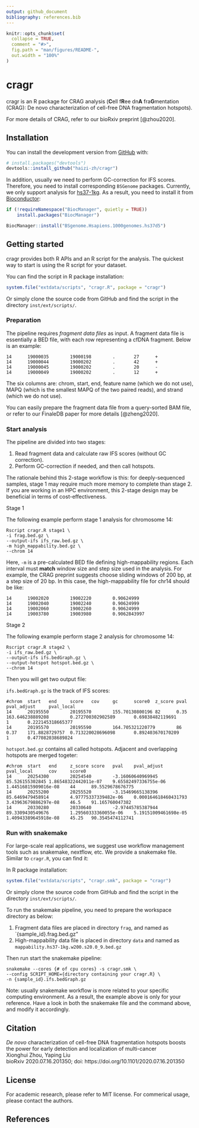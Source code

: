 ```yaml
---
output: github_document
bibliography: references.bib
---
```


<!-- README.md is generated from README.Rmd. Please edit that file -->

```r
knitr::opts_chunk$set(
  collapse = TRUE,
  comment = "#>",
  fig.path = "man/figures/README-",
  out.width = "100%"
)
```

# cragr

<!-- badges: start -->

<!-- badges: end -->

cragr is an R package for CRAG analysis (**C**ell f**R**ee dn**A** fra**G**mentation (CRAG): De novo characterization of cell-free DNA fragmentation hotspots).

For more details of CRAG, refer to our bioRxiv preprint [@zhou2020].

## Installation

You can install the development version from [GitHub](https://github.com/epifluidlab/cragr) with:

```r
# install.packages("devtools")
devtools::install_github("haizi-zh/cragr")
```

In addition, usually we need to perform GC-correction for IFS scores. Therefore, you need to install corresponding `BSGenome` packages. Currently, we only support analysis for [hs37-1kg](https://lh3.github.io/2017/11/13/which-human-reference-genome-to-use). As a result, you need to install it from [Bioconductor](https://bioconductor.org/packages/release/data/annotation/html/BSgenome.Hsapiens.1000genomes.hs37d5.html):

```r
if (!requireNamespace("BiocManager", quietly = TRUE))
    install.packages("BiocManager")

BiocManager::install("BSgenome.Hsapiens.1000genomes.hs37d5")
```

## Getting started

cragr provides both R APIs and an R script for the analysis. The quickest way to start is using the R script for your dataset. 

You can find the script in R package installation:

```r
system.file("extdata/scripts", "cragr.R", package = "cragr")
```

Or simply clone the source code from GitHub and find the script in the directory `inst/ext/scripts/`.

### Preparation

The pipeline requires *fragment data files* as input. A fragment data file is essentially a BED file, with each row representing a cfDNA fragment. Below is an example:

```
14      19000035        19000198        .       27      +
14      19000044        19000202        .       42      +
14      19000045        19000202        .       20      -
14      19000049        19000202        .       12      +
```

The six columns are: chrom, start, end, feature name (which we do not use), MAPQ (which is the smallest MAPQ of the two paired reads), and strand (which we do not use).

You can easily prepare the fragment data file from a query-sorted BAM file, or refer to our FinaleDB paper for more details [@zheng2020].

### Start analysis

The pipeline are divided into two stages:

1. Read fragment data and calculate raw IFS scores (without GC correction).
2. Perform GC-correction if needed, and then call hotspots.

The rationale behind this 2-stage workflow is this: for deeply-sequenced samples, stage 1 may require much more memory to complete than stage 2. If you are working in an HPC environment, this 2-stage design may be beneficial in terms of cost-effectiveness.

Stage 1

The following example perform stage 1 analysis for chromosome 14:

```
Rscript cragr.R stage1 \
-i frag.bed.gz \
--output-ifs ifs_raw.bed.gz \
-m high_mappability.bed.gz \
--chrom 14
```

Here, `-m` is a pre-calculated BED file defining high-mappability regions. Each interval must **match** window size and step size used in the analysis. For example, the CRAG preprint suggests choose sliding windows of 200 bp, at a step size of 20 bp. In this case, the high-mappability file for chr14 should be like:

```
14      19002020        19002220        0.90624999
14      19002040        19002240        0.90624999
14      19002060        19002260        0.90624999
14      19003780        19003980        0.9062843997
```

Stage 2

The following example perform stage 2 analysis for chromosome 14:

```
Rscript cragr.R stage2 \
-i ifs_raw.bed.gz \
--output-ifs ifs.bedGraph.gz \
--output-hotspot hotspot.bed.gz \
--chrom 14
```

Then you will get two output file:

`ifs.bedGraph.gz` is the track of IFS scores:

```
#chrom  start   end     score   cov     gc      score0  z_score pval    pval_adjust     pval_local
14      20195550        20195570        155.70130800196 82      0.35    163.646238889208        0.272700302902589       0.69838482119691        1       0.222145318665377
14      20195570        20195590        164.705321220779        86      0.37    171.8828729757  0.713220028696098       0.892403670170209       1       0.477082038689824
```

`hotspot.bed.gz` contains all called hotspots. Adjacent and overlapping hotspots are merged togeter:

```
#chrom  start   end     z_score score   pval    pval_adjust     pval_local      cov     score0
14      20254300        20254540        -3.16060640969945       85.526155302845 1.86548322442011e-07    9.65582497336755e-06    1.44516815909016e-08    44      89.5529678676775
14      20255200        20255520        -3.15469665138396       85.6469479458914        4.97775337339482e-06    0.000164618460431793    3.43963679886297e-08    46.5    91.165760047382
14      20330280        20330640        -2.97445785387944       89.3309430549676        1.29560333360055e-06    5.19151009461698e-05    1.40943389645918e-08    45.25   90.3545474112741
```

### Run with snakemake

For large-scale real applications, we suggest use workflow management tools such as snakemake, nextflow, etc. We provide a snakemake file. Similar to `cragr.R`, you can find it:

In R package installation:

```r
system.file("extdata/scripts", "cragr.smk", package = "cragr")
```

Or simply clone the source code from GitHub and find the script in the directory `inst/ext/scripts/`.

To run the snakemake pipeline, you need to prepare the workspace directory as below:

1. Fragment data files are placed in directory `frag`, and named as `{sample_id}.frag.bed.gz"
2. High-mappability data file is placed in directory `data` and named as `mappability.hs37-1kg.w200.s20.0_9.bed.gz` 

Then run start the snakemake pipeline:

```
snakemake --cores {# of cpu cores} -s cragr.smk \
--config SCRIPT_HOME={directory containing your cragr.R} \
-n {sample_id}.ifs.bedGraph.gz
```

Note: usually snakemake workflow is more related to your specific computing environment. As a result, the example above is only for your reference. Have a look in both the snakemake file and the command above, and modify it accordingly.

## Citation

*De novo* characterization of cell-free DNA fragmentation hotspots boosts the power for early detection and localization of multi-cancer\
Xionghui Zhou, Yaping Liu\
bioRxiv 2020.07.16.201350; doi: https://doi.org/10.1101/2020.07.16.201350

## License

For academic research, please refer to MIT license.
For commerical usage, please contact the authors.

## References
